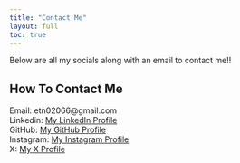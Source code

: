 ```yaml
---
title: "Contact Me"
layout: full
toc: true
---
```


Below are all my socials along with an email to contact me!!  

## How To Contact Me

Email: etn02066@gmail.com  
Linkedin: [My LinkedIn Profile](https://www.linkedin.com/in/evan-nelson-b6b936346)  
GitHub: [My GitHub Profile](https://github.com/EvanNelson04)  
Instagram: [My Instagram Profile](https://www.instagram.com/evan.nelsonn)  
X: [My X Profile](https://x.com/EvanNelson04)


